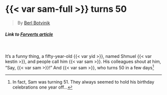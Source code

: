 # {{< var sam-full >}} turns 50 

> By [Berl Botvinik](https://congressforjewishculture.org/people/6749/)

##### _Link to [Forverts article]()_ {.unnumbered}

<br>

It's a funny thing, a fifty-year-old {{< var yid >}}, named Shmuel {{< var kestin >}}, and people call him {{< var sam >}}. His colleagues shout at him, "Say, {{< var sam >}}!" And {{< var sam >}}, who turns 50 in a few days^[In fact, Sam was turning 51. They always seemed to hold his birthday celebrations one year off...]